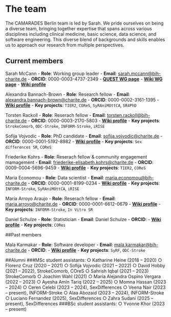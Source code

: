 # The team

The CAMARADES Berlin team is led by Sarah. We pride ourselves on being a diverse team, bringing together expertise that spans across various disciplines including clinical medicine, basic science, data science, and software engineering. This diverse blend of backgrounds and skills enables us to approach our research from multiple perspectives.

## Current members
Sarah McCann
-   **Role**: Working group leader
-   **Email**: [sarah.mccann@bih-charite.de](mailto:sarah.mccann@bih-charite.de)
-   **ORCID**: 0000-0003-4737-2349
-   [**QUEST WG page**](https://www.bihealth.org/en/quest/teams/team/research-group-mccann)
-   [**Wiki WG page**](https://quest-wiki.premier.charite.de/index.php/Research_Group_McCann)
-   [**Wiki profile**](https://quest-wiki.premier.charite.de/index.php/Sarah_McCann)

Alexandra Bannach-Brown
-   **Role**: Research fellow
-   **Email**: [alexandra.bannach-brown@charite.de](mailto:alexandra.bannach-brown@charite.de)
-   **ORCID**: 0000-0002-3161-1395
-   [**Wiki profile**](https://quest-wiki.premier.charite.de/index.php/Alexandra_Bannach-Brown)
-   **Key projects**: `TIER2`, `COReS`, `SyRAniMOttCA`, `SR4PhD`

Torsten Rackoll
-   **Role**: Reserach fellow
-   **Email**: [torsten.rackoll@bih-charite.de](mailto:torsten.rackoll@bih-charite.de)
-   **ORCID**: 0000-0003-2170-5803
-   [**Wiki profile**](https://quest-wiki.premier.charite.de/index.php/Torsten_Rackoll)
-   **Key projects**: `StrokeComorb`, `ODC-Stroke`, `INFORM-Stroke`, `iRISE`

Sofija Vojvodic
-   **Role**: PhD candidate
-   **Email**: 	[sofija.vojvodic@charite.de](mailto:sofija.vojvodic@charite.de)
-   **ORCID**: 0000-0001-5192-8982
-   [**Wiki profile**](https://quest-wiki.premier.charite.de/index.php/Sofija_Vojvodic)
-   **Key projects**: `Sex differences SR`, `COReS`

Friederike Kohrs
-   **Role**: Reserach fellow & community engagement mamagement
-   **Email**: [friederike-elisabeth.kohrs@charite.de](mailto:friederike-elisabeth.kohrs@charite.de)
-   **ORCID**: 0009-0004-5696-9459
-   [**Wiki profile**](https://quest-wiki.premier.charite.de/index.php/Friederike_Kohrs)
-   **Key projects**: `TIER2`, `COReS`

Maria Economou
-   **Role**: Data scientist
-   **Email**: [maria.economou@bih-charite.de](mailto:maria.economou@bih-charite.de)
-   **ORCID**: 0000-0001-8199-0234
-   [**Wiki profile**](https://quest-wiki.premier.charite.de/index.php/Maria_Economou)
-   **Key projects**: `INFORM-Stroke`, `SyRAniMOttCA`, `iRISE`

María Arroyo Araujo
-   **Role**: Reserach fellow
-   **Email**: [maria.arroyo@charite.de](mailto:maria.arroyo@charite.de)
-   **ORCID**: 0000-0001-6612-0679
-   [**Wiki profile**](https://quest-wiki.premier.charite.de/index.php/Mar%C3%ADa_Arroyo_Araujo)
-   **Key projects**: `INFORM-Stroke`, `In Vitro SR`

Daniel Schulze
-   **Role**: Statistician
-   **Email**: Daniel Schulze
-   **ORCID**:
-   [**Wiki profile**](https://quest-wiki.premier.charite.de/index.php/Daniel_Schulze)
-   **Key projects**: `CORes`

##Past members

Mala Karmakar
-   **Role**: Software developer
-   **Email**: [mala.karmakar@bih-charite.de](mailto:mala.karmakar@bih-charite.de)
-   **ORCID**:
-   [**Wiki profile**](https://quest-wiki.premier.charite.de/index.php/Mala_Karmakar)
-   **Key projects**: `SyRF`, `ODC-Stroke`

##Alumni
###MSc student assistants:
○ Katharine Heine (2018 – 2020)
○ Florenz Cruz (2020 – 2021)
○ Sofija Vojvodic (2021 – 2022)
○ David Hobby (2021 – 2022), StrokeComorb, COreS
○ Sahrish Iqbal (2021 – 2023) StrokeComorb
○ Joachim Wahl (2021)
○ María Alejandra Ospino Vergara (2022 – 2023)
○ Ayesha Amin Tariq (2022 – 2025)
○ Momna Hassan (2023 – 2024)
○ Ceren Celebi (2023 – 2024), SexDifferences
○ Veena Nair (2023 – present), INFORM-Stroke
○ Alaa Abozaid (2023 – 2024), INFORM-Stroke
○ Luciano Fernandez (2025), SexDifferences
○ Zahra Sudani (2025 – present), SexDifferences
###BSc student assistants:
○ Yvonne Khor (2023 – present)
